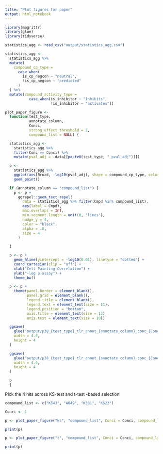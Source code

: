 ```yaml
---
title: "Plot figures for paper"
output: html_notebook
---
```


```r
library(magrittr)
library(glue)
library(tidyverse)
```

```r
statistics_agg <- read_csv("output/statistics_agg.csv")
```
```r
statistics_agg <-
  statistics_agg %>%
  mutate(
    compound_cp_type =
      case_when(
        is_cp_negcon ~ "neutral",
        !is_cp_negcon ~ "predicted"
      )
  ) %>%
  mutate(compound_activity_type =
           case_when(is_inhibitor ~ "inhibits",
                     !is_inhibitor ~ "activates"))
```


```r
plot_paper_figure <-
  function(test_type,
           annotate_column,
           Conci,
           strong_effect_threshold = 2,
           compound_list = NULL) {

  statistics_agg <-
    statistics_agg %>%
    filter(Conc == Conci) %>%
    mutate(pval_adj = .data[[paste0(test_type, "_pval_adj")]])

  p <-
    statistics_agg %>%
    ggplot(aes(Broad, -log10(pval_adj), shape = compound_cp_type, color = compound_activity_type)) +
    geom_point()

  if (annotate_column == "compound_list") {
    p <- p +
      ggrepel::geom_text_repel(
        data = statistics_agg %>% filter(Cmpd %in% compound_list),
        aes(label = Cmpd),
        max.overlaps = Inf,
        min.segment.length = unit(0, 'lines'),
        nudge_y = 4,
        color = "black",
        alpha = .8,
        size = 4
      )

  }

  p <- p +
    geom_hline(yintercept = -log10(0.01), linetype = "dotted") +
    coord_cartesian(clip = "off") +
    xlab("Cell Painting Correlation") +
    ylab("-log p assay") +
    theme_bw()

  p <- p +
    theme(panel.border = element_blank(),
          panel.grid = element_blank(),
          legend.title = element_blank(),
          legend.text = element_text(size = 11),
          legend.position = "bottom",
          axis.title = element_text(size = 12),
          axis.text = element_text(size = 10))

  ggsave(
    glue("output/p38_{test_type}_tlr_annot_{annotate_column}_conc_{Conci}.png"),
    width = 4.6,
    height = 4
  )

  ggsave(
    glue("output/p38_{test_type}_tlr_annot_{annotate_column}_conc_{Conci}.svg"),
    width = 4.6,
    height = 4
  )

  p
  }
```


Pick the 4 hits across KS-test and t-test -based selection

```r
compound_list <- c("K543", "A649", "K381", "K523")
```


```r
Conci <- 1

p <- plot_paper_figure("ks", "compound_list", Conci = Conci, compound_list = compound_list)

print(p)

p <- plot_paper_figure("t", "compound_list", Conci = Conci, compound_list = compound_list)

print(p)
```
